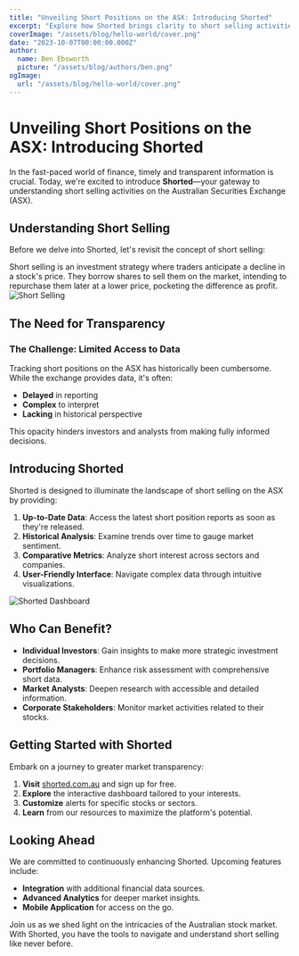 ```yaml
---
title: "Unveiling Short Positions on the ASX: Introducing Shorted"
excerpt: "Explore how Shorted brings clarity to short selling activities in the Australian stock market."
coverImage: "/assets/blog/hello-world/cover.png"
date: "2023-10-07T00:00:00.000Z"
author:
  name: Ben Ebsworth
  picture: "/assets/blog/authors/ben.png"
ogImage:
  url: "/assets/blog/hello-world/cover.png"
---
```


# Unveiling Short Positions on the ASX: Introducing Shorted

In the fast-paced world of finance, timely and transparent information is crucial. Today, we're excited to introduce **Shorted**—your gateway to understanding short selling activities on the Australian Securities Exchange (ASX).

## Understanding Short Selling

Before we delve into Shorted, let's revisit the concept of short selling:

Short selling is an investment strategy where traders anticipate a decline in a stock's price. They borrow shares to sell them on the market, intending to repurchase them later at a lower price, pocketing the difference as profit.
<img src="/assets/blog/hello-world/short-sellng-process.png" alt="Short Selling" />

## The Need for Transparency

### The Challenge: Limited Access to Data

Tracking short positions on the ASX has historically been cumbersome. While the exchange provides data, it's often:

- **Delayed** in reporting
- **Complex** to interpret
- **Lacking** in historical perspective

This opacity hinders investors and analysts from making fully informed decisions.

## Introducing Shorted

Shorted is designed to illuminate the landscape of short selling on the ASX by providing:

1. **Up-to-Date Data**: Access the latest short position reports as soon as they're released.
2. **Historical Analysis**: Examine trends over time to gauge market sentiment.
3. **Comparative Metrics**: Analyze short interest across sectors and companies.
4. **User-Friendly Interface**: Navigate complex data through intuitive visualizations.

<img src="/assets/blog/hello-world/shorted-homepage.png" alt="Shorted Dashboard"/>

## Who Can Benefit?

- **Individual Investors**: Gain insights to make more strategic investment decisions.
- **Portfolio Managers**: Enhance risk assessment with comprehensive short data.
- **Market Analysts**: Deepen research with accessible and detailed information.
- **Corporate Stakeholders**: Monitor market activities related to their stocks.

## Getting Started with Shorted

Embark on a journey to greater market transparency:

1. **Visit** [shorted.com.au](https://shorted.com.au) and sign up for free.
2. **Explore** the interactive dashboard tailored to your interests.
3. **Customize** alerts for specific stocks or sectors.
4. **Learn** from our resources to maximize the platform's potential.

## Looking Ahead

We are committed to continuously enhancing Shorted. Upcoming features include:

- **Integration** with additional financial data sources.
- **Advanced Analytics** for deeper market insights.
- **Mobile Application** for access on the go.

Join us as we shed light on the intricacies of the Australian stock market. With Shorted, you have the tools to navigate and understand short selling like never before.
